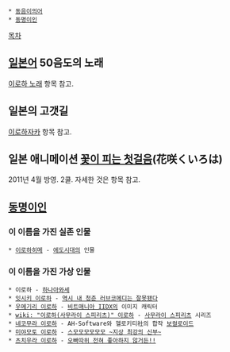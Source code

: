  * [[동음이의어]]
 * [[동명이인]]

[[목차]]

== [[일본어]] 50음도의 노래 ==
[[이로하 노래]] 항목 참고.

== 일본의 고갯길 ==
[[이로하자카]] 항목 참고.


== 일본 애니메이션 [[꽃이 피는 첫걸음]](花咲くいろは) ==
2011년 4월 방영. 2쿨. 자세한 것은 항목 참고.


== [[동명이인]] ==
=== 이 이름을 가진 실존 인물 ===
 * [[이로하히메]] - [[에도시대]]의 인물

=== 이 이름을 가진 가상 인물 ===
 * 이로하 - [[하나아와세]]
 * [[잇시키 이로하]] - [[역시 내 청춘 러브코메디는 잘못됐다]]
 * [[우메기리 이로하]] - [[비트매니아 IIDX]]의 이미지 캐릭터
 * [[wiki: "이로하(사무라이 스피리츠)" 이로하]] - [[사무라이 스피리츠]] 시리즈
 * [[네코무라 이로하]] - AH-Software와 헬로키티社의 합작 [[보컬로이드]]
 * [[미야모토 이로하]] - [[스모모모모모모 ~지상 최강의 신부~]]
 * [[츠치우라 이로하]] - [[오빠따위 전혀 좋아하지 않거든!!]]
